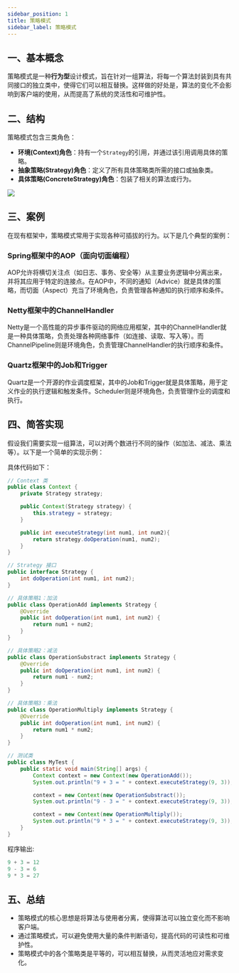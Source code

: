 ```yaml
---
sidebar_position: 1
title: 策略模式
sidebar_label: 策略模式
---
```


## 一、基本概念

策略模式是一种**行为型**设计模式，旨在针对一组算法，将每一个算法封装到具有共同接口的独立类中，使得它们可以相互替换。这样做的好处是，算法的变化不会影响到客户端的使用，从而提高了系统的灵活性和可维护性。


## 二、结构

策略模式包含三类角色：

- **环境(Context)角色**：持有一个`Strategy`的引用，并通过该引用调用具体的策略。
- **抽象策略(Strategy)角色**：定义了所有具体策略类所需的接口或抽象类。
- **具体策略(ConcreteStrategy)角色**：包装了相关的算法或行为。

![](http://www.vicizxs.fun/img/01_stratgy_01.png)

## 三、案例

在现有框架中，策略模式常用于实现各种可插拔的行为。以下是几个典型的案例：

### **Spring框架中的AOP（面向切面编程）**
AOP允许将横切关注点（如日志、事务、安全等）从主要业务逻辑中分离出来，并将其应用于特定的连接点。在AOP中，不同的通知（Advice）就是具体的策略，而切面（Aspect）充当了环境角色，负责管理各种通知的执行顺序和条件。

### **Netty框架中的ChannelHandler**
Netty是一个高性能的异步事件驱动的网络应用框架，其中的ChannelHandler就是一种具体策略，负责处理各种网络事件（如连接、读取、写入等）。而ChannelPipeline则是环境角色，负责管理ChannelHandler的执行顺序和条件。

### **Quartz框架中的Job和Trigger**
Quartz是一个开源的作业调度框架，其中的Job和Trigger就是具体策略，用于定义作业的执行逻辑和触发条件。Scheduler则是环境角色，负责管理作业的调度和执行。


## 四、简答实现

假设我们需要实现一组算法，可以对两个数进行不同的操作（如加法、减法、乘法等）。以下是一个简单的实现示例：

具体代码如下：

```java
// Context 类
public class Context {
    private Strategy strategy;

    public Context(Strategy strategy) {
        this.strategy = strategy;
    }

    public int executeStrategy(int num1, int num2){
        return strategy.doOperation(num1, num2);
    }
}

// Strategy 接口
public interface Strategy {
    int doOperation(int num1, int num2);
}

// 具体策略1：加法
public class OperationAdd implements Strategy {
    @Override
    public int doOperation(int num1, int num2) {
        return num1 + num2;
    }
}

// 具体策略2：减法
public class OperationSubstract implements Strategy {
    @Override
    public int doOperation(int num1, int num2) {
        return num1 - num2;
    }
}

// 具体策略3：乘法
public class OperationMultiply implements Strategy {
    @Override
    public int doOperation(int num1, int num2) {
        return num1 * num2;
    }
}

// 测试类
public class MyTest {
    public static void main(String[] args) {
        Context context = new Context(new OperationAdd());
        System.out.println("9 + 3 = " + context.executeStrategy(9, 3));

        context = new Context(new OperationSubstract());
        System.out.println("9 - 3 = " + context.executeStrategy(9, 3));

        context = new Context(new OperationMultiply());
        System.out.println("9 * 3 = " + context.executeStrategy(9, 3));
    }
}
```

程序输出:

```java
9 + 3 = 12
9 - 3 = 6
9 * 3 = 27
```

## 五、总结

- 策略模式的核心思想是将算法与使用者分离，使得算法可以独立变化而不影响客户端。
- 通过策略模式，可以避免使用大量的条件判断语句，提高代码的可读性和可维护性。
- 策略模式中的各个策略类是平等的，可以相互替换，从而灵活地应对需求变化。